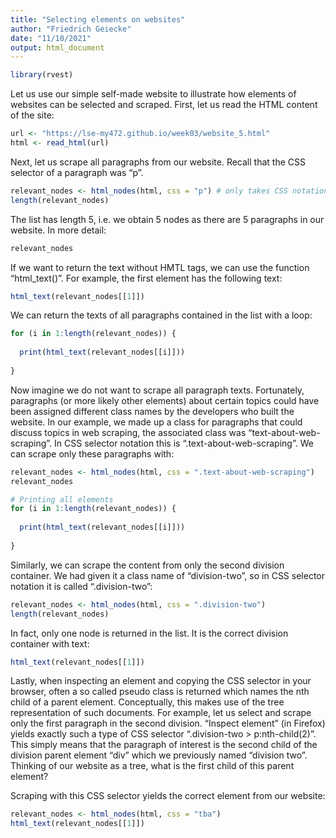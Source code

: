 ```yaml
---
title: "Selecting elements on websites"
author: "Friedrich Geiecke"
date: "11/10/2021"
output: html_document
---
```


```r
library(rvest)
```

Let us use our simple self-made website to illustrate how elements of websites can be selected and scraped. First, let us read the HTML content of the site:

```r
url <- "https://lse-my472.github.io/week03/website_5.html"
html <- read_html(url)
```

Next, let us scrape all paragraphs from our website. Recall that the CSS selector of a paragraph was "p".

```r
relevant_nodes <- html_nodes(html, css = "p") # only takes CSS notation like this 
length(relevant_nodes)
```

The list has length 5, i.e. we obtain 5 nodes as there are 5 paragraphs in our website. In more detail:

```r
relevant_nodes
```

If we want to return the text without HMTL tags, we can use the function "html_text()". For example, the first element has the following text:

```r
html_text(relevant_nodes[[1]])
```

We can return the texts of all paragraphs contained in the list with a loop:

```r
for (i in 1:length(relevant_nodes)) {
  
  print(html_text(relevant_nodes[[i]]))
  
}
```

Now imagine we do not want to scrape all paragraph texts. Fortunately, paragraphs (or more likely other elements) about certain topics could have been assigned different class names by the developers who built the website. In our example, we made up a class for paragraphs that could discuss topics in web scraping, the associated class was "text-about-web-scraping". In CSS selector notation this is ".text-about-web-scraping". We can scrape only these paragraphs with:

```r
relevant_nodes <- html_nodes(html, css = ".text-about-web-scraping")
relevant_nodes
```

```r
# Printing all elements
for (i in 1:length(relevant_nodes)) {
  
  print(html_text(relevant_nodes[[i]]))
  
}
```

Similarly, we can scrape the content from only the second division container. We had given it a class name of "division-two", so in CSS selector notation it is called ".division-two":

```r
relevant_nodes <- html_nodes(html, css = ".division-two")
length(relevant_nodes)
```

In fact, only one node is returned in the list. It is the correct division container with text:

```r
html_text(relevant_nodes[[1]])
```

Lastly, when inspecting an element and copying the CSS selector in your browser, often a so called pseudo class is returned which names the nth child of a parent element. Conceptually, this makes use of the tree representation of such documents. For example, let us select and scrape only the first paragraph in the second division. "Inspect element" (in Firefox) yields exactly such a type of CSS selector ".division-two > p:nth-child(2)". This simply means that the paragraph of interest is the second child of the division parent element "div" which we previously named "division two". Thinking of our website as a tree, what is the first child of this parent element?

Scraping with this CSS selector yields the correct element from our website:

```r
relevant_nodes <- html_nodes(html, css = "tba")
html_text(relevant_nodes[[1]])
```